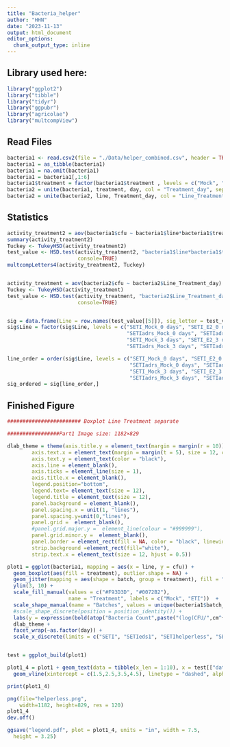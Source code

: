 ---
title: "Bacteria_helper"
author: "HHN"
date: "2023-11-13"
output: html_document
editor_options: 
  chunk_output_type: inline
---

## Library used here:

```{r library,  message=FALSE, warning=FALSE}

library("ggplot2")
library("tibble")
library("tidyr")
library("ggpubr")
library("agricolae")
library("multcompView")

```

## Read Files
```{r Read files, message=FALSE, warning=FALSE}
bacteria1 <- read.csv2(file = "./Data/helper_combined.csv", header = TRUE, dec = ",", sep = ";", fileEncoding="UTF-8-BOM")
bacteria1 = as_tibble(bacteria1)
bacteria1 = na.omit(bacteria1)
bacteria1 = bacteria1[,1:6]
bacteria1$treatment = factor(bacteria1$treatment , levels = c("Mock", "E2"))
bacteria2 = unite(bacteria1, treatment, day, col = "Treatment_day", sep = "_")
bacteria2 = unite(bacteria2, line, Treatment_day, col = "Line_Treatment_day", sep = "_")

```

## Statistics

```{r Tuckey Test, include=TRUE, echo=TRUE, message=TRUE}
activity_treatment2 = aov(bacteria1$cfu ~ bacteria1$line*bacteria1$treatment*bacteria1$day + bacteria1$batch)
summary(activity_treatment2)
Tuckey <- TukeyHSD(activity_treatment2)
test_value <- HSD.test(activity_treatment2, "bacteria1$line*bacteria1$treatment*bacteria1$day", group = TRUE,
                       console=TRUE)
multcompLetters4(activity_treatment2, Tuckey)


activity_treatment = aov(bacteria2$cfu ~ bacteria2$Line_Treatment_day)
Tuckey <- TukeyHSD(activity_treatment)
test_value <- HSD.test(activity_treatment, "bacteria2$Line_Treatment_day", group = TRUE,
                       console=TRUE)


sig = data.frame(Line = row.names(test_value[[5]]), sig_letter = test_value[[5]][[2]])
sig$Line = factor(sig$Line, levels = c("SETI_Mock_0 days", "SETI_E2_0 days", "SETIeds1_Mock_0 days", "SETIeds1_E2_0 days", "SETIhelperless_Mock_0 days", "SETIhelperless_E2_0 days", 
                                       "SETIadrs_Mock_0 days", "SETIadrs_E2_0 days", "SETInrg1_Mock_0 days", "SETInrg1_E2_0 days",
                                       "SETI_Mock_3 days", "SETI_E2_3 days", "SETIeds1_Mock_3 days", "SETIeds1_E2_3 days", "SETIhelperless_Mock_3 days", "SETIhelperless_E2_3 days", 
                                       "SETIadrs_Mock_3 days", "SETIadrs_E2_3 days", "SETInrg1_Mock_3 days", "SETInrg1_E2_3 days"))

line_order = order(sig$Line, levels = c("SETI_Mock_0 days", "SETI_E2_0 days", "SETIeds1_Mock_0 days", "SETIeds1_E2_0 days", "SETIhelperless_Mock_0 days", "SETIhelperless_E2_0 days", 
                                        "SETIadrs_Mock_0 days", "SETIadrs_E2_0 days", "SETInrg1_Mock_0 days", "SETInrg1_E2_0 days",
                                        "SETI_Mock_3 days", "SETI_E2_3 days", "SETIeds1_Mock_3 days", "SETIeds1_E2_3 days", "SETIhelperless_Mock_3 days", "SETIhelperless_E2_3 days", 
                                        "SETIadrs_Mock_3 days", "SETIadrs_E2_3 days", "SETInrg1_Mock_3 days", "SETInrg1_E2_3 days"))
sig_ordered = sig[line_order,]

```


## Finished Figure

```{r Plotting, include=TRUE, message=FALSE, echo=TRUE}
######################## Boxplot Line Treatment separate

#################Part1 Image size: 1182×829

dlab_theme = theme(axis.title.y = element_text(margin = margin(r = 10)), text = element_text(size=12), axis.text = element_text(size=12),
        axis.text.x = element_text(margin = margin(t = 5), size = 12, colour = "black", angle = 20, hjust=1),
        axis.text.y = element_text(color = "black"),
        axis.line = element_blank(),
        axis.ticks = element_line(size = 1),
        axis.title.x = element_blank(),
        legend.position="bottom", 
        legend.text= element_text(size = 12),
        legend.title = element_text(size = 12),
        panel.background = element_blank(),
        panel.spacing.x = unit(1, "lines"),
        panel.spacing.y=unit(0,"lines"),
        panel.grid =  element_blank(),
        #panel.grid.major.y =  element_line(colour = "#999999"),
        panel.grid.minor.y =  element_blank(),
        panel.border = element_rect(fill = NA, color = "black", linewidth = 1),
        strip.background =element_rect(fill="white"),
        strip.text.x = element_text(size = 12, hjust = 0.5))

plot1 = ggplot(bacteria1, mapping = aes(x = line, y = cfu)) +
  geom_boxplot(aes(fill = treatment), outlier.shape = NA) +
  geom_jitter(mapping = aes(shape = batch, group = treatment), fill = "grey", color = "black", size=1, position = position_jitterdodge(jitter.width = 0.3)) +
  ylim(3, 10) +
  scale_fill_manual(values = c("#F93D3D", "#0072B2"),
                    name = "Treatment", labels = c("Mock", "ETI"))  +
  scale_shape_manual(name = "Batches", values = unique(bacteria1$batch_aes), labels = c("B1","B2","B3")) +
  #scale_shape_discrete(position = position_identity()) +
  labs(y = expression(bold(atop("Bacteria Count",paste("(log(CFU/",cm^{"2"},"))")))), x = "Line") +
  dlab_theme +
  facet_wrap(~as.factor(day)) +
  scale_x_discrete(limits = c("SETI", "SETIeds1", "SETIhelperless", "SETIadrs", "SETInrg1"), labels=c(expression("SETI"), expression("SETI" ~ italic("eds1")), expression("SETI" ~ italic("helperless")), expression("SETI" ~ italic("adr1s")), expression("SETI" ~ italic("nrgs"))))


test = ggplot_build(plot1)

plot1_4 = plot1 + geom_text(data = tibble(x_len = 1:10), x = test[["data"]][[1]][["x"]], y= test[["data"]][[1]][["ymax"]] + 0.45, label = sig_ordered$sig_letter, size = 3, color = "black", inherit.aes = FALSE) + 
  geom_vline(xintercept = c(1.5,2.5,3.5,4.5), linetype = "dashed", alpha = 0.25)

print(plot1_4)
```

```{r Printing, include=FALSE, echo = FALSE, eval = FALSE, message = FALSE}

png(file="helperless.png",
    width=1182, height=829, res = 120)
plot1_4
dev.off()

ggsave("legend.pdf", plot = plot1_4, units = "in", width = 7.5,
  height = 3.25)
```

